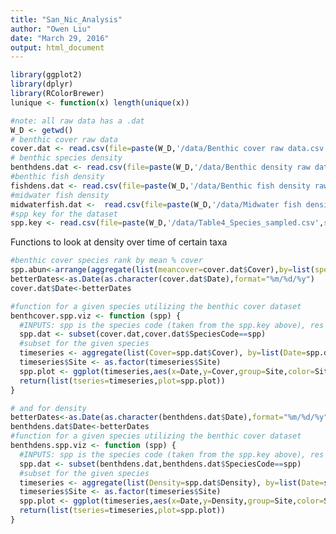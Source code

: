 ```yaml
---
title: "San_Nic_Analysis"
author: "Owen Liu"
date: "March 29, 2016"
output: html_document
---
```


```r
library(ggplot2)
library(dplyr)
library(RColorBrewer)
lunique <- function(x) length(unique(x))

#note: all raw data has a .dat
W_D <- getwd()
# benthic cover raw data
cover.dat <- read.csv(file=paste(W_D,'/data/Benthic cover raw data.csv',sep=''))
# benthic species density
benthdens.dat <- read.csv(file=paste(W_D,'/data/Benthic density raw data.csv',sep=''))
#benthic fish density
fishdens.dat <- read.csv(file=paste(W_D,'/data/Benthic fish density raw data.csv',sep=''))
#midwater fish density
midwaterfish.dat <-  read.csv(file=paste(W_D,'/data/Midwater fish density raw data.csv',sep=''))
#spp key for the dataset
spp.key <- read.csv(file=paste(W_D,'/data/Table4_Species_sampled.csv',sep=''))

```

Functions to look at density over time of certain taxa

```r

#benthic cover species rank by mean % cover
spp.abun<-arrange(aggregate(list(meancover=cover.dat$Cover),by=list(species=cover.dat$SpeciesCode),FUN=mean), desc(meancover))
betterDates<-as.Date(as.character(cover.dat$Date),format="%m/%d/%y")
cover.dat$Date<-betterDates

#function for a given species utilizing the benthic cover dataset
benthcover.spp.viz <- function (spp) {
  #INPUTS: spp is the species code (taken from the spp.key above), res is the resolution (site level (denoted 'Station') or quadrat level(denoted "Quadrat"))
  spp.dat <- subset(cover.dat,cover.dat$SpeciesCode==spp)
  #subset for the given species
  timeseries <- aggregate(list(Cover=spp.dat$Cover), by=list(Date=spp.dat$Date,Site=spp.dat$Station),FUN=mean)
  timeseries$Site <- as.factor(timeseries$Site)
  spp.plot <- ggplot(timeseries,aes(x=Date,y=Cover,group=Site,color=Site)) + geom_line()
  return(list(tseries=timeseries,plot=spp.plot))
}

# and for density
betterDates<-as.Date(as.character(benthdens.dat$Date),format="%m/%d/%y")
benthdens.dat$Date<-betterDates
#function for a given species utilizing the benthic cover dataset
benthdens.spp.viz <- function (spp) {
  #INPUTS: spp is the species code (taken from the spp.key above), res is the resolution (site level (denoted 'Station') or swath level(denoted "Swath"))
  spp.dat <- subset(benthdens.dat,benthdens.dat$SpeciesCode==spp)
  #subset for the given species
  timeseries <- aggregate(list(Density=spp.dat$Density), by=list(Date=spp.dat$Date,Site=spp.dat$Station),FUN=mean)
  timeseries$Site <- as.factor(timeseries$Site)
  spp.plot <- ggplot(timeseries,aes(x=Date,y=Density,group=Site,color=Site)) + geom_line()
  return(list(tseries=timeseries,plot=spp.plot))
}
```